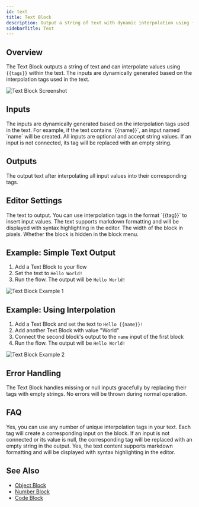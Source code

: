 ```yaml
---
id: text
title: Text Block
description: Output a string of text with dynamic interpolation using {{tags}}
sidebarTitle: Text
---
```


## Overview

The Text Block outputs a string of text and can interpolate values using `{{tags}}` within the text. The inputs are dynamically generated based on the interpolation tags used in the text.

<Frame>
  <img src="/images/text-block.png" alt="Text Block Screenshot" />
</Frame>

## Inputs

<ParamField path="(Dynamic)" type="string">
  The inputs are dynamically generated based on the interpolation tags used in the text. For example, if the text contains `{{name}}`, an input named `name` will be created. All inputs are optional and accept string values. If an input is not connected, its tag will be replaced with an empty string.
</ParamField>

## Outputs

<ResponseField name="output" type="string">
  The output text after interpolating all input values into their corresponding tags.
</ResponseField>

## Editor Settings

<ParamField path="text" type="code" language="prompt-interpolation-markdown" default="{{input}}">
  The text to output. You can use interpolation tags in the format `{{tag}}` to insert input values. The text supports markdown formatting and will be displayed with syntax highlighting in the editor.
</ParamField>

<ParamField path="width" type="number" default={250}>
  The width of the block in pixels.
</ParamField>

<ParamField path="hidden" type="boolean" default={true}>
  Whether the block is hidden in the block menu.
</ParamField>

## Example: Simple Text Output

1. Add a Text Block to your flow
2. Set the text to `Hello World!`
3. Run the flow. The output will be `Hello World!`

<Frame>
  <img src="/images/text-block-example-1.png" alt="Text Block Example 1" />
</Frame>

## Example: Using Interpolation

1. Add a Text Block and set the text to `Hello {{name}}!`
2. Add another Text Block with value "World"
3. Connect the second block's output to the `name` input of the first block
4. Run the flow. The output will be `Hello World!`

<Frame>
  <img src="/images/text-block-example-2.png" alt="Text Block Example 2" />
</Frame>

## Error Handling

The Text Block handles missing or null inputs gracefully by replacing their tags with empty strings. No errors will be thrown during normal operation.

## FAQ

<AccordionGroup>
  <Accordion title="Can I use multiple interpolation tags?">
    Yes, you can use any number of unique interpolation tags in your text. Each tag will create a corresponding input on the block.
  </Accordion>

  <Accordion title="What happens if an input is missing?">
    If an input is not connected or its value is null, the corresponding tag will be replaced with an empty string in the output.
  </Accordion>

  <Accordion title="Does the Text Block support markdown?">
    Yes, the text content supports markdown formatting and will be displayed with syntax highlighting in the editor.
  </Accordion>
</AccordionGroup>

## See Also

- [Object Block](/block-reference/data/object)
- [Number Block](/block-reference/data/number)
- [Code Block](/block-reference/advanced/code)
